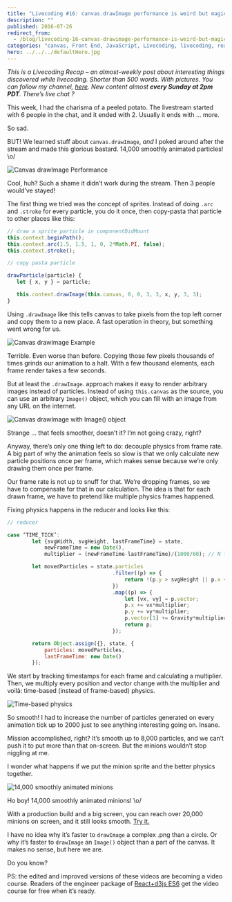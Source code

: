 ```yaml
---
title: "Livecoding #16: canvas.drawImage performance is weird but magical"
description: ""
published: 2016-07-26
redirect_from:
  - /blog/livecoding-16-canvas-drawimage-performance-is-weird-but-magical/swizec/6881
categories: "canvas, Front End, JavaScript, Livecoding, livecoding, react, Technical"
hero: ../../../defaultHero.jpg
---
```


_This is a Livecoding Recap – an almost-weekly post about interesting things discovered while livecoding. Shorter than 500 words. With pictures. You can follow my channel, [here](https://livecoding.tv/swizec). New content almost **every Sunday at 2pm PDT**. There’s live chat ?_

This week, I had the charisma of a peeled potato. The livestream started with 6 people in the chat, and it ended with 2. Usually it ends with … more.

So sad.

BUT! We learned stuff about `canvas.drawImage`, _and_ I poked around after the stream and made this glorious bastard. 14,000 smoothly animated particles! \\o/

![Canvas drawImage Performance](./img/eSfblPT.gif)

Cool, huh? Such a shame it didn’t work during the stream. Then 3 people would’ve stayed!

The first thing we tried was the concept of sprites. Instead of doing `.arc` and `.stroke` for every particle, you do it once, then copy-pasta that particle to other places like this:

```javascript
// draw a sprite particle in componentDidMount
this.context.beginPath();
this.context.arc(1.5, 1.5, 1, 0, 2*Math.PI, false);
this.context.stroke();

// copy pasta particle

drawParticle(particle) {
   let { x, y } = particle;

   this.context.drawImage(this.canvas, 0, 0, 3, 3, x, y, 3, 3);
}
```

Using `.drawImage` like this tells canvas to take pixels from the top left corner and copy them to a new place. A fast operation in theory, but something went wrong for us.

![Canvas drawImage Example](./img/902lShK.gif)

Terrible. Even worse than before. Copying those few pixels thousands of times grinds our animation to a halt. With a few thousand elements, each frame render takes a few seconds.

But at least the `.drawImage`. approach makes it easy to render arbitrary images instead of particles. Instead of using `this.canvas` as the source, you can use an arbitrary `Image()` object, which you can fill with an image from any URL on the internet.

![Canvas drawImage with Image() object](./img/K3JIWBY.gif)

Strange … that feels smoother, doesn’t it? I’m not going crazy, right?

Anyway, there’s only one thing left to do: decouple physics from frame rate. A big part of why the animation feels so slow is that we only calculate new particle positions once per frame, which makes sense because we’re only drawing them once per frame.

Our frame rate is not up to snuff for that. We’re dropping frames, so we have to compensate for that in our calculation. The idea is that for each drawn frame, we have to pretend like multiple physics frames happened.

Fixing physics happens in the reducer and looks like this:

```javascript
// reducer

case ‘TIME_TICK’:
        let {svgWidth, svgHeight, lastFrameTime} = state,
            newFrameTime = new Date(),
            multiplier = (newFrameTime-lastFrameTime)/(1000/60); // N frames dropped

        let movedParticles = state.particles
                                  .filter((p) => {
                                      return !(p.y > svgHeight || p.x < 0 || p.x > svgWidth);
                                  })
                                  .map((p) => {
                                      let [vx, vy] = p.vector;
                                      p.x += vx*multiplier;
                                      p.y += vy*multiplier;
                                      p.vector[1] += Gravity*multiplier;
                                      return p;
                                  });

        return Object.assign({}, state, {
            particles: movedParticles,
            lastFrameTime: new Date()
        });
```

We start by tracking timestamps for each frame and calculating a multiplier. Then, we multiply every position and vector change with the multiplier and voilà: time-based (instead of frame-based) physics.

![Time-based physics](./img/tQ1aiHw.gif)

So smooth! I had to increase the number of particles generated on every animation tick up to 2000 just to see anything interesting going on. Insane.

Mission accomplished, right? It’s smooth up to 8,000 particles, and we can’t push it to put more than that on-screen. But the minions wouldn’t stop niggling at me.

I wonder what happens if we put the minion sprite and the better physics together.

![14,000 smoothly animated minions](./img/JW4MSzk.gif)

Ho boy! 14,000 smoothly animated minions! \\o/

With a production build and a big screen, you can reach over 20,000 minions on screen, and it still looks smooth. [Try it.](http://swizec.github.io/react-particles-experiment/)

I have no idea why it’s faster to `drawImage` a complex .png than a circle. Or why it’s faster to `drawImage` an `Image()` object than a part of the canvas. It makes no sense, but here we are.

Do you know?

PS: the edited and improved versions of these videos are becoming a video course. Readers of the engineer package of [React+d3js ES6](https://swizec.com/reactd3js/) get the video course for free when it’s ready.